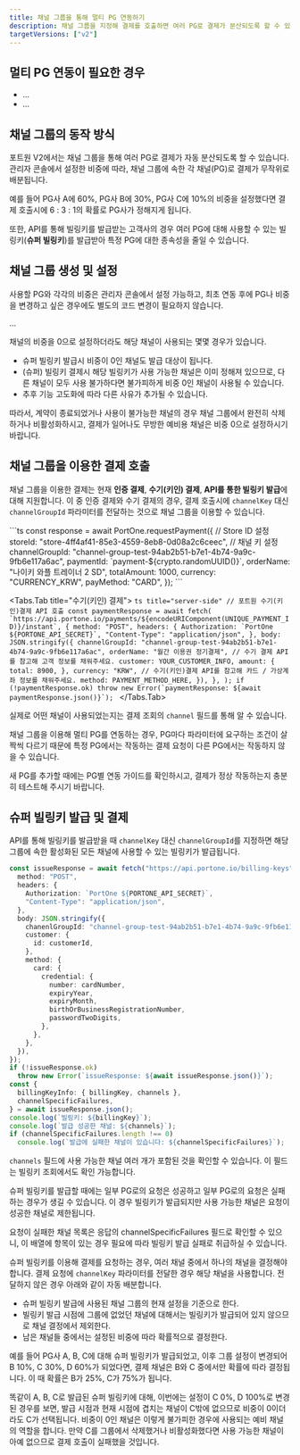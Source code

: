 ```yaml
---
title: 채널 그룹을 통해 멀티 PG 연동하기
description: 채널 그룹을 지정해 결제를 호출하면 여러 PG로 결제가 분산되도록 할 수 있습니다.
targetVersions: ["v2"]
---
```



## 멀티 PG 연동이 필요한 경우

- ...
- ...

## 채널 그룹의 동작 방식

포트원 V2에서는 채널 그룹을 통해 여러 PG로 결제가 자동 분산되도록 할 수 있습니다.
관리자 콘솔에서 설정한 비중에 따라, 채널 그룹에 속한 각 채널(PG)로 결제가 무작위로 배분됩니다.

예를 들어 PG사 A에 60%, PG사 B에 30%, PG사 C에 10%의 비중을 설정했다면 결제 호출시에 6 : 3 : 1의 확률로 PG사가 정해지게 됩니다.

또한, API를 통해 빌링키를 발급받는 고객사의 경우 여러 PG에 대해 사용할 수 있는 빌링키(**슈퍼 빌링키**)를 발급받아 특정 PG에 대한 종속성을 줄일 수 있습니다.

## 채널 그룹 생성 및 설정

사용할 PG와 각각의 비중은 관리자 콘솔에서 설정 가능하고, 최초 연동 후에 PG나 비중을 변경하고 싶은 경우에도 별도의 코드 변경이 필요하지 않습니다.

...

<Hint style="info">
  채널의 비중을 0으로 설정하더라도 해당 채널이 사용되는 몇몇 경우가 있습니다.

  - 슈퍼 빌링키 발급시 비중이 0인 채널도 발급 대상이 됩니다.
  - (슈퍼) 빌링키 결제시 해당 빌링키가 사용 가능한 채널은 이미 정해져 있으므로, 다른 채널이 모두 사용 불가하다면 불가피하게 비중 0인 채널이 사용될 수 있습니다.
  - 추후 기능 고도화에 따라 다른 사유가 추가될 수 있습니다.

  따라서, 계약이 종료되었거나 사용이 불가능한 채널의 경우 채널 그룹에서 완전히 삭제하거나 비활성화하시고, 결제가 일어나도 무방한 예비용 채널은 비중 0으로 설정하시기 바랍니다.
</Hint>

## 채널 그룹을 이용한 결제 호출

채널 그룹을 이용한 결제는 현재 **인증 결제**, **수기(키인) 결제**, **API를 통한 빌링키 발급**에 대해 지원합니다.
이 중 인증 결제와 수기 결제의 경우, 결제 호출시에 `channelKey` 대신 `channelGroupId` 파라미터를 전달하는 것으로 채널 그룹을 이용할 수 있습니다.

<Tabs>
  <Tabs.Tab title="인증 결제">
    ```ts
    const response = await PortOne.requestPayment({
      // Store ID 설정
      storeId: "store-4ff4af41-85e3-4559-8eb8-0d08a2c6ceec",
      // 채널 키 설정
      channelGroupId: "channel-group-test-94ab2b51-b7e1-4b74-9a9c-9fb6e117a6ac",
      paymentId: `payment-${crypto.randomUUID()}`,
      orderName: "나이키 와플 트레이너 2 SD",
      totalAmount: 1000,
      currency: "CURRENCY_KRW",
      payMethod: "CARD",
    });
    ```
  </Tabs.Tab>

  <Tabs.Tab title="수기(키인) 결제">
    ```ts title="server-side"
    // 포트원 수기(키인)결제 API 호출
    const paymentResponse = await fetch(
      `https://api.portone.io/payments/${encodeURIComponent(UNIQUE_PAYMENT_ID)}/instant`,
      {
        method: "POST",
        headers: {
          Authorization: `PortOne ${PORTONE_API_SECRET}`,
          "Content-Type": "application/json",
        },
        body: JSON.stringify({
          channelGroupId: "channel-group-test-94ab2b51-b7e1-4b74-9a9c-9fb6e117a6ac",
          orderName: "월간 이용권 정기결제",
          // 수기 결제 API를 참고해 고객 정보를 채워주세요.
          customer: YOUR_CUSTOMER_INFO,
          amount: {
            total: 8900,
          },
          currency: "KRW",
          // 수기(키인)결제 API를 참고해 카드 / 가상계좌 정보를 채워주세요.
          method: PAYMENT_METHOD_HERE,
        }),
      },
    );
    if (!paymentResponse.ok)
      throw new Error(`paymentResponse: ${await paymentResponse.json()}`);
    ```
  </Tabs.Tab>
</Tabs>

실제로 어떤 채널이 사용되었는지는 결제 조회의 `channel` 필드를 통해 알 수 있습니다.

<Hint style="warning">
  채널 그룹을 이용해 멀티 PG를 연동하는 경우, PG마다 파라미터에 요구하는 조건이 살짝씩 다르기 때문에 특정 PG에서는 작동하는 결제 요청이 다른 PG에서는 작동하지 않을 수 있습니다.

  새 PG를 추가할 때에는 PG별 연동 가이드를 확인하시고, 결제가 정상 작동하는지 충분히 테스트해 주시기 바랍니다.
</Hint>

## 슈퍼 빌링키 발급 및 결제

API를 통해 빌링키를 발급받을 때 `channelKey` 대신 `channelGroupId`를 지정하면
해당 그룹에 속한 활성화된 모든 채널에 사용할 수 있는 빌링키가 발급됩니다.

```ts title="server-side"
const issueResponse = await fetch("https://api.portone.io/billing-keys", {
  method: "POST",
  headers: {
    Authorization: `PortOne ${PORTONE_API_SECRET}`,
    "Content-Type": "application/json",
  },
  body: JSON.stringify({
    chanenlGroupId: "channel-group-test-94ab2b51-b7e1-4b74-9a9c-9fb6e117a6ac",
    customer: {
      id: customerId,
    },
    method: {
      card: {
        credential: {
          number: cardNumber,
          expiryYear,
          expiryMonth,
          birthOrBusinessRegistrationNumber,
          passwordTwoDigits,
        },
      },
    },
  }),
});
if (!issueResponse.ok)
  throw new Error(`issueResponse: ${await issueResponse.json()}`);
const {
  billingKeyInfo: { billingKey, channels },
  channelSpecificFailures,
} = await issueResponse.json();
console.log(`빌링키: ${billingKey}`);
console.log(`발급 성공한 채널: ${channels}`);
if (channelSpecificFailures.length !== 0)
  console.log(`발급에 실패한 채널이 있습니다: ${channelSpecificFailures}`);
```

`channels` 필드에 사용 가능한 채널 여러 개가 포함된 것을 확인할 수 있습니다. 이 필드는 빌링키 조회에서도 확인 가능합니다.

<Hint style="info">
  슈퍼 빌링키를 발급할 때에는 일부 PG로의 요청은 성공하고 일부 PG로의 요청은 실패하는 경우가 생길 수 있습니다.
  이 경우 빌링키가 발급되지만 사용 가능한 채널은 요청이 성공한 채널로 제한됩니다.

  요청이 실패한 채널 목록은 응답의 channelSpecificFailures 필드로 확인할 수 있으니, 이 배열에 항목이 있는 경우 필요에 따라 빌링키 발급 실패로 취급하실 수 있습니다.
</Hint>

슈퍼 빌링키를 이용해 결제를 요청하는 경우, 여러 채널 중에서 하나의 채널을 결정해야 합니다.
결제 요청에 `channelKey` 파라미터를 전달한 경우 해당 채널을 사용합니다. 전달하지 않은 경우 아래와 같이 자동 배분합니다.

- 슈퍼 빌링키 발급에 사용된 채널 그룹의 현재 설정을 기준으로 한다.
- 빌링키 발급 시점에 그룹에 없었던 채널에 대해서는 빌링키가 발급되어 있지 않으므로 채널 결정에서 제외한다.
- 남은 채널들 중에서는 설정된 비중에 따라 확률적으로 결정한다.

예를 들어 PG사 A, B, C에 대해 슈퍼 빌링키가 발급되었고, 이후 그룹 설정이 변경되어 B 10%, C 30%, D 60%가 되었다면,
결제 채널은 B와 C 중에서만 확률에 따라 결정됩니다. 이 때 확률은 B가 25%, C가 75%가 됩니다.

똑같이 A, B, C로 발급된 슈퍼 빌링키에 대해, 이번에는 설정이 C 0%, D 100%로 변경된 경우를 보면,
발급 시점과 현재 시점에 겹치는 채널이 C밖에 없으므로 비중이 0이더라도 C가 선택됩니다.
비중이 0인 채널은 이렇게 불가피한 경우에 사용되는 예비 채널의 역할을 합니다.
만약 C를 그룹에서 삭제했거나 비활성화했다면 사용 가능한 채널이 아예 없으므로 결제 호출이 실패했을 것입니다.
